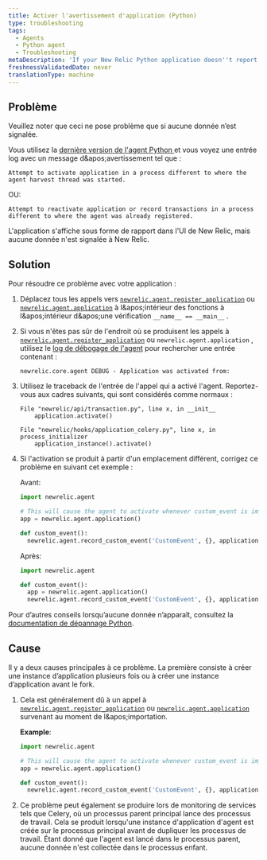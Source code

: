 ```yaml
---
title: Activer l'avertissement d'application (Python)
type: troubleshooting
tags:
  - Agents
  - Python agent
  - Troubleshooting
metaDescription: 'If your New Relic Python application doesn''t report data and you see an activation warning message, try these troubleshooting steps.'
freshnessValidatedDate: never
translationType: machine
---
```


## Problème

<Callout variant="important">
  Veuillez noter que ceci ne pose problème que si aucune donnée n’est signalée.
</Callout>

Vous utilisez la [dernière version de l'agent Python ](/docs/release-notes/agent-release-notes/python-release-notes)et vous voyez une entrée log avec un message d&amp;apos;avertissement tel que :

```
Attempt to activate application in a process different to where the agent harvest thread was started.
```

OU:

```
Attempt to reactivate application or record transactions in a process different to where the agent was already registered.
```

L'application s'affiche sous forme de rapport dans l'UI de New Relic, mais aucune donnée n'est signalée à New Relic.

## Solution

Pour résoudre ce problème avec votre application :

1. Déplacez tous les appels vers [`newrelic.agent.register_application`](/docs/agents/python-agent/python-agent-api/register_application) ou [`newrelic.agent.application`](/docs/agents/python-agent/python-agent-api/application) à l&amp;apos;intérieur des fonctions à l&amp;apos;intérieur d&amp;apos;une vérification `__name__ == __main__` .

2. Si vous n'êtes pas sûr de l'endroit où se produisent les appels à [`newrelic.agent.register_application`](/docs/agents/python-agent/python-agent-api/register_application) ou `newrelic.agent.application` , utilisez le [log de débogage de l'agent](/docs/agents/python-agent/troubleshooting/python-agent-logging) pour rechercher une entrée contenant :

   ```
   newrelic.core.agent DEBUG - Application was activated from:
   ```

3. Utilisez le traceback de l'entrée de l'appel qui a activé l'agent. Reportez-vous aux cadres suivants, qui sont considérés comme normaux :

   ```
   File "newrelic/api/transaction.py", line x, in __init__
       application.activate()
   ```

   ```
   File "newrelic/hooks/application_celery.py", line x, in process_initializer
       application_instance().activate()
   ```

4. Si l'activation se produit à partir d'un emplacement différent, corrigez ce problème en suivant cet exemple :

   Avant:

   ```py
   import newrelic.agent

   # This will cause the agent to activate whenever custom_event is imported
   app = newrelic.agent.application()

   def custom_event():
     newrelic.agent.record_custom_event('CustomEvent', {}, application=app)
   ```

   Après:

   ```py
   import newrelic.agent

   def custom_event():
     app = newrelic.agent.application()
     newrelic.agent.record_custom_event('CustomEvent', {}, application=app)
   ```

Pour d’autres conseils lorsqu’aucune donnée n’apparaît, consultez la [documentation de dépannage Python](/docs/agents/python-agent/troubleshooting/no-data-appears-python).

## Cause

Il y a deux causes principales à ce problème. La première consiste à créer une instance d’application plusieurs fois ou à créer une instance d’application avant le fork.

1. Cela est généralement dû à un appel à [`newrelic.agent.register_application`](/docs/agents/python-agent/python-agent-api/register_application) ou [`newrelic.agent.application`](/docs/agents/python-agent/python-agent-api/application) survenant au moment de l&amp;apos;importation.

   <DNT>**Example**</DNT>:

   ```py
   import newrelic.agent

   # This will cause the agent to activate whenever custom_event is imported
   app = newrelic.agent.application()

   def custom_event():
     newrelic.agent.record_custom_event('CustomEvent', {}, application=app)
   ```

2. Ce problème peut également se produire lors de monitoring de services tels que Celery, où un processus parent principal lance des processus de travail. Cela se produit lorsqu'une instance d'application d'agent est créée sur le processus principal avant de dupliquer les processus de travail. Étant donné que l'agent est lancé dans le processus parent, aucune donnée n'est collectée dans le processus enfant.